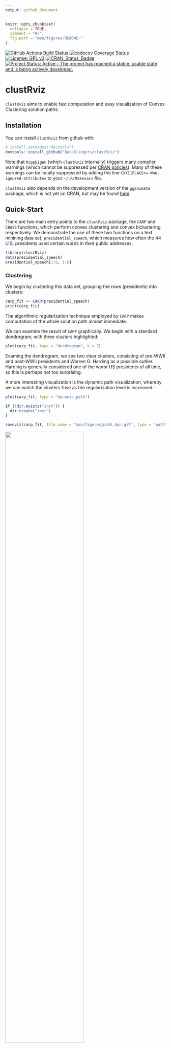 ```yaml
---
output: github_document
---
```


<!-- README.md is generated from README.Rmd. Please edit that file -->

```r
knitr::opts_chunk$set(
  collapse = TRUE,
  comment = "#>",
  fig.path = "man/figures/README-"
)
```
[![GitHub Actions Build Status](https://github.com/DataSlingers/clustRviz/workflows/R-CMD-check and Deploy/badge.svg)](https://github.com/DataSlingers/clustRviz/actions?query=workflow%3A%22R-CMD-check+and+Deploy%22)
[![codecov Coverage Status](https://codecov.io/gh/DataSlingers/clustRviz/branch/develop/graph/badge.svg)](https://codecov.io/gh/DataSlingers/clustRviz/branch/develop)
[![License: GPL v3](https://img.shields.io/badge/License-GPL%20v3-blue.svg)](https://www.gnu.org/licenses/gpl-3.0)
[![CRAN\_Status\_Badge](http://www.r-pkg.org/badges/version/clustRviz)](https://cran.r-project.org/package=clustRviz)
[![Project Status: Active – The project has reached a stable, usable state and is being actively developed.](http://www.repostatus.org/badges/latest/active.svg)](http://www.repostatus.org/#active)

# clustRviz

`clustRviz` aims to enable fast computation and easy visualization of Convex Clustering
solution paths.

## Installation

You can install `clustRviz` from github with:

```r
# install.packages("devtools")
devtools::install_github("DataSlingers/clustRviz")
```

Note that `RcppEigen` (which `clustRviz` internally) triggers many compiler warnings
(which cannot be suppressed per
[CRAN policies](http://cran.r-project.org/web/packages/policies.html#Source-packages)).
Many of these warnings can be locally suppressed by adding the line `CXX11FLAGS+=-Wno-ignored-attributes`
to your `~/.R/Makevars` file.

`clustRviz` also depends on the development version of the `gganimate` package,
which is not yet on CRAN, but may be found [here](https://github.com/thomasp85/gganimate).

## Quick-Start

There are two main entry points to the `clustRviz` package, the `CARP` and `CBASS`
functions, which perform convex clustering and convex biclustering respectively.
We demonstrate the use of these two functions on a text minining data set,
`presidential_speech`, which measures how often the 44 U.S. presidents used certain
words in their public addresses.

```r
library(clustRviz)
data(presidential_speech)
presidential_speech[1:6, 1:6]
```

### Clustering

We begin by clustering this data set, grouping the rows (presidents) into clusters:

```r
carp_fit <- CARP(presidential_speech)
print(carp_fit)
```

The algorithmic regularization technique employed by `CARP` makes computation of
the whole solution path almost immediate.

We can examine the result of `CARP` graphically. We begin with a standard dendrogram,
with three clusters highlighted:

```r
plot(carp_fit, type = "dendrogram", k = 3)
```

Examing the dendrogram, we see two clear clusters, consisting of pre-WWII and post-WWII
presidents and Warren G. Harding as a possible outlier. Harding is generally considered
one of the worst US presidents of all time, so this is perhaps not too surprising.

A more interesting visualization is the dynamic path visualization, whereby we can
watch the clusters fuse as the regularization level is increased:

```r
plot(carp_fit, type = "dynamic_path")
```

```r
if (!dir.exists("inst")) {
  dir.create("inst")
}

saveviz(carp_fit, file.name = "man/figures/path_dyn.gif", type = "path", dynamic = TRUE)
```

<img src="./man/figures/path_dyn.gif" width = "70%">

`clustRviz` also provides interactive dendrograms using the
[`heatmaply`](https://cran.r-project.org/package=heatmaply) package: 

```r
plot(carp_fit, type = "js")
```

### BiClustering

The use of `CBASS` for convex biclustering is similar, and we demonstrate it here
with a cluster heatmap, with the regularization set to give 3 observation clusters:

```r
cbass_fit <- CBASS(presidential_speech)
plot(cbass_fit, k.row = 3)
```

Setting `type = "js"` gives the traditional cluster heatmap:

```r
plot(cbass_fit, type = "js", k.row = 3)
```

By default, if a regularization level is specified, all plotting functions in `clustRviz`
will plot the clustered data. If the regularization level is not specified, the
raw data will be plotted instead:

```r
plot(cbass_fit, type = "js")
```

More details about the use and mathematical formulation of `CARP` and `CBASS`
may be found in the package documentation.
